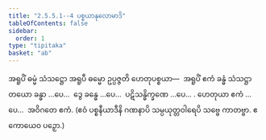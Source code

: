 ```yaml
---
title: "2.5.5.1--4 ပစ္စယာနုလောမာဒိ"
tableOfContents: false
sidebar:
  order: 1
type: "tipitaka"
basket: "ab"
---
```



<DynamicBreadcrumb />

<Division number="110">

<Paragraph number="798">
အရူပိံ ဓမ္မံ သံသဋ္ဌော အရူပီ ဓမ္မော ဥပ္ပဇ္ဇတိ ဟေတုပစ္စယာ—  အရူပိံ ဧကံ ခန္ဓံ သံသဋ္ဌာ တယော ခန္ဓာ …ပေ…  ဒွေ ခန္ဓေ …ပေ…  ပဋိသန္ဓိက္ခဏေ …ပေ… .
</Paragraph>

<Paragraph number="799">
ဟေတုယာ ဧကံ …ပေ…  အဝိဂတေ ဧကံ. (ဧဝံ ပစ္စနီယာဒီနိ ဂဏနာပိ သမ္ပယုတ္တဝါရေပိ သဗ္ဗေ ကာတဗ္ဗာ. ဧကောယေဝ ပဉှော.)
</Paragraph>
</Division>